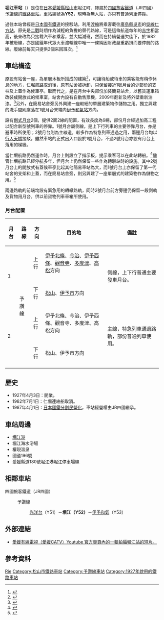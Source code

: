 {{about|位於[[愛媛縣|愛媛縣]][[予讚線|予讚線]]上的堀江站|其他同名車站|堀江車站}}
{{NoteTA |G1=Transport
|T=zh-tw:堀江車站 (愛媛縣); zh-cn:堀江站 (爱媛县); zh-hk:堀江站 (愛媛縣);
|1=zh-tw:堀江車站; zh-cn:堀江站; zh-hk:堀江站;
}}
{{日本車站資訊
|公司色     = #1cadca
|文字色     =
|站名       = 堀江站
|圖片       = Yosansen HorieEkisyaNow.JPG
|pxl        =
|圖片說明   = 翻新後的堀江站站舍，攝於2009年。
|日文原名   = 堀江
|平假名     = ほりえ  
|羅馬拼音   = Horie
|前一站     = Y51 [[光洋台站|光洋台]]
|後一站     = [[伊予和氣站|伊予和氣]] Y53
|前一站距離 = 2.6
|後一站距離 = 2.1
|電報略號   = ホエ←ホヱ
|車站編號   = {{車站編號c|#fbaf18|Y52}}
|所屬公司   = [[四國旅客鐵道|四國旅客鐵道]]（JR四國）
|所屬路線   = {{Color|#fbaf18|■}}[[予讚線|予讚線]]
|距離       = 184.9
|起站       = [[高松站_(香川縣)|高松]]
|所在地     = [[愛媛縣|愛媛縣]][[松山市|松山市]]堀江町
|車站構造   = [[地面車站|地面車站]]
|月台配置   = 2面2線
|啟用年月日 = 1927年4月3日
|廢止年月日 =
|上下車人次 = 
|統計年度   = 
|備註       = 無人站
}}

'''堀江車站'''（{{jpn|j=堀江駅|hg=ほりええき|rm=Horie eki|f=y}}）是位在[[日本|日本]][[愛媛縣|愛媛縣]][[松山市|松山市]]堀江町、隸屬於[[四國旅客鐵道|四國旅客鐵道]]（JR四國）[[予讚線|予讚線]]的[[鐵路車站|鐵路車站]]。車站編號為'''Y52'''，現時為無人站，亦只有普通列車停靠。

過往本站曾經是[[日本國有鐵道|日本國有鐵道]]{{link-ja|仁堀航道|仁堀連絡船}}的接駁站，利用[[渡輪|渡輪]]將乘客載往[[廣島縣|廣島縣]][[吳市|吳市]]的[[吳線|吳線]][[仁方站|仁方站]]，原先是[[二戰|二戰]]時期作為減輕{{link-ja|宇高航路|宇高航路}}的負擔的替代路線，可是這條航道每年的[[赤字|赤字]]相當高，後來改為只接載汽車和乘客，並大幅減班，然而在持續營運欠佳下，於1982年被廢線，亦是國鐵年代眾火車渡輪線中唯一一條純因財政嚴重虧損而要停航的路線。廢線前每天只提供2個來回班次。<ref>{{Cite web |url=http://blogs.c.yimg.jp/res/blog-e8-e8/twkdal/folder/520424/46/10266846/img_1?1319636046 |title=舊照片顯示停航通知及當時的班次，取自另一個非官方車站部落。 |access-date=2014-07-18 |archive-date=2018-10-03 |archive-url=https://web.archive.org/web/20181003224104/http://blogs.c.yimg.jp/res/blog-e8-e8/twkdal/folder/520424/46/10266846/img_1?1319636046 |dead-url=no }}</ref>

==車站構造==
原設有站舍一座，為單層木板所搭成的建築<ref>{{Cite web |url=http://df50shikoku.web.fc2.com/ekisha/yosan/kamemitu.htm |title=第一代堀江站站舍的外貌，遠望可見跨線行人天橋，攝於1983年。 |accessdate=2014-07-22 |archive-date=2014-08-08 |archive-url=https://web.archive.org/web/20140808141158/http://df50shikoku.web.fc2.com/ekisha/yosan/kamemitu.htm |dead-url=no }}</ref>，可讓待船或待車的乘客能有稍作休息的地方，仁堀航路取消後，原有站舍被拆卸，只保留接近1號月台的少部份的支柱及上蓋作為候車亭。取而代之，是在月台中央部份加裝簡易站舍，以舊貨運車箱改裝成開放式的候車室，站舍內設有自動售票機，2009年翻新及將外壁重新油漆。<ref>{{Cite web |url=http://ekisya.net/A-GENEKI/179-YOSAN/179-HORIE.html |title=非官方車站介紹。 |access-date=2014-07-18 |archive-date=2018-10-05 |archive-url=https://web.archive.org/web/20181005185556/http://ekisya.net/A-GENEKI/179-YOSAN/179-HORIE.html |dead-url=no }}</ref>另外，在簡易站舍旁另外興建一座較細的單層建築物作儲物之用。獨立興建的洗手間則座落在1號月台末端向[[伊予和氣站|伊予和氣站]]方向。

設有[[側式月台|側式月台]]2個，提供2面2線的配置，有效長度為6輛，部份月台經過加高工程以配合新型號列車的停靠。1號月台屬側線，是上下行列車的主要停靠月台，亦是避車時所使用；2號月台則為主線道，較多作為特急列車通過之用，兩邊月台均以[[行人天橋|行人天橋]]接駁。雖然車站的正式出入口設於1號月台，不過2號月台亦設有月台上落用的梯級。

當仁堀航路仍然運作時，月台上則設立了指示板，提示乘客可以在此站轉船。<ref>{{Cite web |url=http://blogs.c.yimg.jp/res/blog-e8-e8/twkdal/folder/520424/46/10266846/img_3?1319636046 |title=舊圖片顯示1號月台上的往吳線仁方站的轉乘指示牌。 |access-date=2014-07-18 |archive-date=2018-10-04 |archive-url=https://web.archive.org/web/20181004002642/http://blogs.c.yimg.jp/res/blog-e8-e8/twkdal/folder/520424/46/10266846/img_3?1319636046 |dead-url=no }}</ref>儘管仁堀航路已經停航多年，但月台上仍然保留一些作為轉駁站時的設施。其中2號月台上的開放式有蓋候車亭比起其他簡易車站為大，而1號月台上亦保留了第一代站舍的支架和上蓋，而在簡易站舍旁，則另興建了一座單層式的建築物作為儲物之用。<ref>{{Cite web |url=http://www.eki88.info/cgi/shopimg/img-0097-3.jpg |title=非官方車站介紹中從行人天橋上攝影兩邊月台及其設施。 |access-date=2014-07-18 |archive-date=2018-10-03 |archive-url=https://web.archive.org/web/20181003193138/http://www.eki88.info/cgi/shopimg/img-0097-3.jpg |dead-url=no }}</ref>

兩邊路軌的前端均設有緊急用的轉轍路軌，同時2號月台前方旁邊仍保留一段側軌及貨物用月台，供以前貨物列車車箱所使用。

===月台配置===
{| class="wikitable"
|-
!月台!!路線!!方向!!目的地!!備註
|-
!rowspan="2"|1
|rowspan="4"|{{Color|#fbaf18|■}}予讚線
|上行
|[[伊予北條站|伊予北條]]、[[今治站|今治]]、[[伊予西條站|伊予西條]]、[[觀音寺站_(香川縣)|觀音寺]]、[[多度津站|多度津]]、[[高松站_(香川縣)|高松]]方向
|rowspan="2"|側線，上下行普通主要發車月台。
|-
|下行
|[[松山站_(愛媛縣)|松山]]、[[伊予市站|伊予市]]方向
|-
! rowspan="2"| 2
|上行
|伊予北條、今治、伊予西條、觀音寺、多度津、高松方向
|rowspan="2"|主線，特急列車通過路軌，部份普通列車使用。
|-
|下行
|松山、伊予市方向
|-
|}

==歷史==
*1927年4月3日：開業。
*1982年7月1日：仁堀連絡船取消。
*1987年4月1日：[[日本國鐵分割民營化|日本國鐵分割民營化]]，車站經營權由JR四國繼承。

==車站周邊==
* [[松山港|堀江港]]
* 堀江海水浴場
* 權現溫泉
* 國道196號
* 愛媛縣道180號堀江港堀江停車場線

== 相鄰車站 ==
;四國旅客鐵道（JR四國）
:{{Color|#fbaf18|■}}予讚線
::[[光洋台站|光洋台]]（Y51）－'''堀江（Y52）'''－[[伊予和氣站|伊予和氣]]（Y53）

==外部連結==
* [https://www.youtube.com/watch?v=PH4z_kdS9ms 愛媛有線電視（愛媛CATV）Youtube 官方專頁內的一輯拍攝堀江站的短片。] {{Wayback|url=https://www.youtube.com/watch?v=PH4z_kdS9ms |date=20160328215149 }}

==參考資料==
{{reflist}}

{{予讚線 (松山地區)}}

{{DEFAULTSORT:Horie}}
[[Category:日本鐵路車站_Ho|Rie]]
[[Category:松山市鐵路車站|Category:松山市鐵路車站]]
[[Category:予讚線車站|Category:予讚線車站]]
[[Category:1927年啟用的鐵路車站|Category:1927年啟用的鐵路車站]]